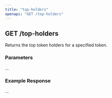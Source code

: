 ```yaml
---
title: "top-holders"
openapi: "GET /top-holders"
---
```





## GET /top-holders

Returns the top token holders for a specified token.

### Parameters

...

### Example Response

...

